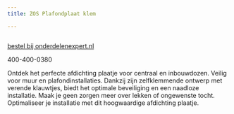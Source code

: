 ```yaml
---
title: ZOS Plafondplaat klem

---
```



<Image src={imageProduct} width={imageProduct.width} alt="" />

[bestel bij onderdelenexpert.nl](https://www.onderdelenexpert.nl/zos-plafondplaat-klem-37246)

400-400-0380

Ontdek het perfecte afdichting plaatje voor centraal en inbouwdozen. Veilig voor muur en plafondinstallaties. Dankzij zijn zelfklemmende ontwerp met verende klauwtjes, biedt het optimale beveiliging en een naadloze installatie. Maak je geen zorgen meer over lekken of ongewenste tocht. Optimaliseer je installatie met dit hoogwaardige afdichting plaatje.
